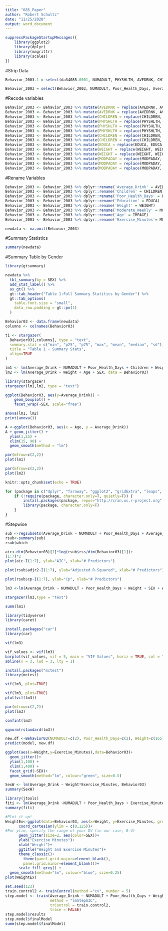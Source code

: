 ```yaml
---
title: "685_Paper"
author: "Robert Schultz"
date: "11/25/2020"
output: word_document
---
```

```r
suppressPackageStartupMessages({
    library(ggplot2)
    library(dplyr)
    library(magrittr)
    library(scales)
})
```
#Strip Data 
```r
Behavior_2003.1 = select(da34085.0001, NUMADULT, PHYSHLTH, AVEDRNK, CHILDREN, WEIGHT, SEX, IMPAGE, MODPAMN)
```
```r
Behavior_2003 = select(Behavior_2003, NUMADULT, Poor_Health_Days, Average_Drink, Children, Weight, SEX, Age, Exercise_Minutes)
```

#Recode variables
```r
Behavior_2003 <- Behavior_2003 %>% mutate(AVEDRNK = replace(AVEDRNK, AVEDRNK == "77",NA))
Behavior_2003 <- Behavior_2003 %>% mutate(AVEDRNK = replace(AVEDRNK, AVEDRNK == "99",NA))
Behavior_2003 <- Behavior_2003 %>% mutate(CHILDREN = replace(CHILDREN, CHILDREN == "88",NA))
Behavior_2003 <- Behavior_2003 %>% mutate(PHYSHLTH = replace(PHYSHLTH, PHYSHLTH == "88",NA))
Behavior_2003 <- Behavior_2003 %>% mutate(PHYSHLTH = replace(PHYSHLTH, PHYSHLTH == "77",NA))
Behavior_2003 <- Behavior_2003 %>% mutate(PHYSHLTH = replace(PHYSHLTH, PHYSHLTH == "99",NA))
Behavior_2003 <- Behavior_2003 %>% mutate(CHILDREN = replace(CHILDREN, CHILDREN == "99",NA))
Behavior_2003 <- Behavior_2003 %>% mutate(CHILDREN = replace(CHILDREN, CHILDREN == "88",NA))
Behavior_2003 <- Behavior_2003 %>% mutate(EDUCA = replace(EDUCA, EDUCA == "9",NA))
Behavior_2003 <- Behavior_2003 %>% mutate(WEIGHT = replace(WEIGHT, WEIGHT == "999",NA))
Behavior_2003 <- Behavior_2003 %>% mutate(WEIGHT = replace(WEIGHT, WEIGHT == "777",NA))
Behavior_2003 <- Behavior_2003 %>% mutate(MODPADAY = replace(MODPADAY, MODPADAY == "99",NA))
Behavior_2003 <- Behavior_2003 %>% mutate(MODPADAY = replace(MODPADAY, MODPADAY == "77",NA))
Behavior_2003 <- Behavior_2003 %>% mutate(MODPADAY = replace(MODPADAY, MODPADAY == "88",NA))

```
#Rename Variables
```r
Behavior_2003 <- Behavior_2003 %>% dplyr::rename('Average_Drink' = AVEDRNK)
Behavior_2003 <- Behavior_2003 %>% dplyr::rename('Children' = CHILDREN)
Behavior_2003 <- Behavior_2003 %>% dplyr::rename('Poor_Health_Days' = PHYSHLTH)
Behavior_2003 <- Behavior_2003 %>% dplyr::rename('Education' = EDUCA)
Behavior_2003 <- Behavior_2003 %>% dplyr::rename('Weight' = WEIGHT)
Behavior_2003 <- Behavior_2003 %>% dplyr::rename('Moderate_Weekly' = MODPADAY)
Behavior_2003 <- Behavior_2003 %>% dplyr::rename('Age' = IMPAGE)
Behavior_2003 <- Behavior_2003 %>% dplyr::rename('Exercise_Minutes'= MODPAMN)
```
```r
newdata <- na.omit(Behavior_2003)
```

#Summary Statistics 
```r
summary(newdata)
```
#Summary Table by Gender
```r
library(gtsummary)

newdata %>% 
  tbl_summary(by = SEX) %>% 
  add_stat_label() %>%
  as_gt() %>%
  gt::tab_header("Table 1:Full Summary Statitics by Gender") %>%
  gt::tab_options(
    table.font.size = "small",
    data_row.padding = gt::px(1)
  )
```

```r
Behavior03 <- data.frame(newdata)
columns <- colnames(Behavior03)

t1 <- stargazer(
  Behavior03[,columns], type = "text",
  summary.stat = c("min", "p25", "p75", "max", "mean", "median", "sd"),
  title = "Table 1 - Summary Stats",
  align=TRUE
)
```

```r
lm1 <- lm(Average_Drink ~ NUMADULT + Poor_Health_Days + Children + Weight + SEX + Age + Exercise_Minutes, data = Behavior03)
lm2 <- lm(Average_Drink ~ Weight + Age + SEX, data = Behavior03)

library(stargazer)
stargazer(lm1,lm2, type = "text")

```
```r
ggplot(Behavior03, aes(y=Average_Drink)) + 
    geom_boxplot() +
    facet_wrap(~SEX, scale="free")
```

```r
anova(lm1, lm2)
print(anova())
```

```r
A <-ggplot(Behavior03, aes(x = Age, y = Average_Drink))
A + geom_jitter() +
  ylim(1,25) +
  xlim(15, 90) +
  geom_smooth(method = "lm")
```
```r
par(mfrow=c(2,2))
plot(lm1)
```
```r
par(mfrow=c(2,2))
plot(lm2)
```



```r
knitr::opts_chunk$set(echo = TRUE)

for (package in c("dplyr", "faraway", "ggplot2", "gridExtra", "leaps", "lmtest", "MASS",  "mgcv", "tidyverse", "readr", "sandwich")) {
    if (!require(package, character.only=T, quietly=T)) {
        install.packages(package, repos="http://cran.us.r-project.org")
        library(package, character.only=T)
    }
}
```
#Stepwise
```r
sub <-regsubsets(Average_Drink ~ NUMADULT + Poor_Health_Days + Average_Drink + Children + Weight + SEX + Age + Exercise_Minutes, data = Behavior03)
rsub<-summary(sub) 
rsub$which
```

```r
aic<-dim(Behavior03)[1]*log(rsub$rss/dim(Behavior03)[1])+ 
(1:7)*2
plot(aic~I(1:7), ylab="AIC", xlab="# Predictors")
```

```r
plot(rsub$adjr2~I(1:7), ylab="Adjusted R-Squared", xlab="# Predictors") 
```
```r
plot(rsub$cp~I(1:7), ylab="Cp", xlab="# Predictors") 
```
```r
lm3 <-lm(Average_Drink ~ NUMADULT + Poor_Health_Days + Weight + SEX + Age + Exercise_Minutes, data = Behavior03)

stargazer(lm3,type = "text")
```
```r
summ(lm1)
```

```r
library(tidyverse)
library(caret)

install.packages("car")
library(car)

vif(lm3)

vif_values <- vif(lm3)
barplot(vif_values, vif = 5, main = "VIF Values", horiz = TRUE, col = "red")
abline(v = 3, lwd = 3, lty = 1)

install.packages("mctest")
library(mctest)

vif(lm3, plot=TRUE)
```
```r
vif(lm3, plot=TRUE)
plot(vif(lm3))
```

```r
par(mfrow=c(2,2))
plot(lm3)
```
```r
confint(lm3)
```
```r
qqnorm(rstandard(lm3))
```
```r
new.df <-Behavior03(NUMADULT=c(2), Poor_Health_Days=c(2), Weight=c(165), Age=c(26), Exercise_Minutes=c(30))
predict(model, new.df)


```

```r
ggplot(aes(x=Weight,y=Exercise_Minutes),data=Behavior03)+
  geom_jitter()+
  ylim(1,100) +
  xlim(1,400) +
  facet_grid(~SEX)+
  geom_smooth(method="lm", colour="green", size=0.5)

SexW <- lm(Average_Drink ~ Weight*Exercise_Minutes, Behavior03)
summary(SexW)
```

```r
library(jtools)
fiti <- lm(Average_Drink ~NUMADULT + Poor_Health_Days + Exercise_Minutes + Age + Weight*SEX, data = Behavior03)
summary(fiti)
```

```r
#Plot it up!
WeightEx<-ggplot(data=Behavior03, aes(x=Weight, y=Exercise_Minutes, group=SEX))+
      coord_cartesian(ylim = c(0,125))+  
#For ylim, specify the range of your DV (in our case, 0-4)
      geom_jitter(size=2, aes(color=SEX))+
      ylab("Exercise Minutes")+
      xlab("Weight")+
      ggtitle("Weight and Exercise Minutes")+
      theme_classic()+ 
        theme(panel.grid.major=element_blank(),
        panel.grid.minor=element_blank())+
      scale_fill_grey() + 
  geom_smooth(method="lm", colour="blue", size=0.25)
plot(WeightEx)
```
```r
set.seed(123)
train.control2 <- trainControl(method ="cv", number = 5)
step.model <- train(Average_Drink ~ NUMADULT + Poor_Health_Days + Weight + SEX + Age + Exercise_Minutes, data = Behavior03,
                    method = "lmStepAIC",
                    trControl = train.control2,
                    trace = FALSE)
step.model$results
step.model$finalModel
summ(step.model$finalModel)
```







